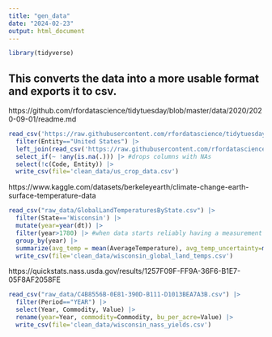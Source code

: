 ```yaml
---
title: "gen_data"
date: "2024-02-23"
output: html_document
---
```


```r
library(tidyverse)
```
## This converts the data into a more usable format and exports it to csv.

https://github.com/rfordatascience/tidytuesday/blob/master/data/2020/2020-09-01/readme.md
```r
read_csv('https://raw.githubusercontent.com/rfordatascience/tidytuesday/master/data/2020/2020-09-01/arable_land_pin.csv') |> 
  filter(Entity=="United States") |> 
  left_join(read_csv('https://raw.githubusercontent.com/rfordatascience/tidytuesday/master/data/2020/2020-09-01/key_crop_yields.csv')) |> 
  select_if(~ !any(is.na(.))) |> #drops columns with NAs
  select(!c(Code, Entity)) |> 
  write_csv(file='clean_data/us_crop_data.csv')
```

https://www.kaggle.com/datasets/berkeleyearth/climate-change-earth-surface-temperature-data
```r
read_csv("raw_data/GlobalLandTemperaturesByState.csv") |> 
  filter(State=='Wisconsin') |> 
  mutate(year=year(dt)) |>
  filter(year>1780) |> #when data starts reliably having a measurement every month
  group_by(year) |> 
  summarize(avg_temp = mean(AverageTemperature), avg_temp_uncertainty=mean(AverageTemperatureUncertainty)) |> 
  write_csv(file='clean_data/wisconsin_global_land_temps.csv')
```

https://quickstats.nass.usda.gov/results/1257F09F-FF9A-36F6-B1E7-05F8AF2058FE

```r
read_csv("raw_data/C4B8556B-0E81-390D-B111-D1013BEA7A3B.csv") |> 
  filter(Period=="YEAR") |> 
  select(Year, Commodity, Value) |> 
  rename(year=Year, commodity=Commodity, bu_per_acre=Value) |> 
  write_csv(file='clean_data/wisconsin_nass_yields.csv')
```